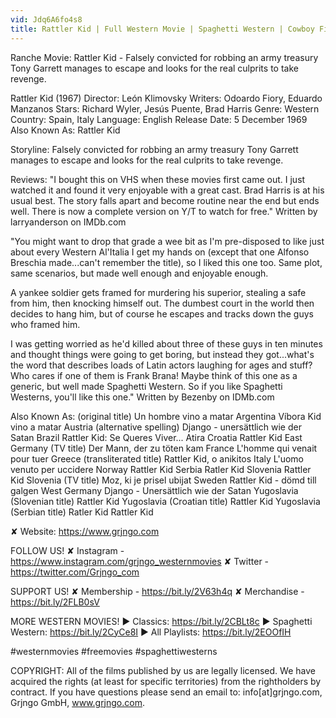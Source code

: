 ```yaml
---
vid: Jdq6A6fo4s8
title: Rattler Kid | Full Western Movie | Spaghetti Western | Cowboy Film | English
---
```


Ranche Movie: Rattler Kid - Falsely convicted for robbing an army treasury Tony Garrett manages to escape and looks for the real culprits to take revenge.

Rattler Kid (1967)
Director: León Klimovsky
Writers: Odoardo Fiory, Eduardo Manzanos 
Stars: Richard Wyler, Jesús Puente, Brad Harris
Genre: Western
Country: Spain, Italy
Language: English 
Release Date: 5 December 1969 
Also Known As: Rattler Kid

Storyline:
Falsely convicted for robbing an army treasury Tony Garrett manages to escape and looks for the real culprits to take revenge.

Reviews:
"I bought this on VHS when these movies first came out. I just watched it and found it very enjoyable with a great cast. Brad Harris is at his usual best. The story falls apart and become routine near the end but ends well. There is now a complete version on Y/T to watch for free." Written by larryanderson on IMDb.com 

"You might want to drop that grade a wee bit as I'm pre-disposed to like just about every Western Al'Italia I get my hands on (except that one Alfonso Breschia made...can't remember the title), so I liked this one too. Same plot, same scenarios, but made well enough and enjoyable enough.

A yankee soldier gets framed for murdering his superior, stealing a safe from him, then knocking himself out. The dumbest court in the world then decides to hang him, but of course he escapes and tracks down the guys who framed him.

I was getting worried as he'd killed about three of these guys in ten minutes and thought things were going to get boring, but instead they got...what's the word that describes loads of Latin actors laughing for ages and stuff? Who cares if one of them is Frank Brana! Maybe think of this one as a generic, but well made Spaghetti Western. So if you like Spaghetti Westerns, you'll like this one." Written by Bezenby on IDMb.com 

Also Known As:
(original title) Un hombre vino a matar
Argentina Víbora Kid vino a matar
Austria (alternative spelling) Django - unersättlich wie der Satan
Brazil Rattler Kid: Se Queres Viver... Atira
Croatia Rattler Kid
East Germany (TV title) Der Mann, der zu töten kam
France L'homme qui venait pour tuer
Greece (transliterated title) Rattler Kid, o anikitos
Italy L'uomo venuto per uccidere
Norway Rattler Kid
Serbia Ratler Kid
Slovenia Rattler Kid
Slovenia (TV title) Moz, ki je prisel ubijat
Sweden Rattler Kid - dömd till galgen
West Germany Django - Unersättlich wie der Satan
Yugoslavia (Slovenian title) Rattler Kid
Yugoslavia (Croatian title) Rattler Kid
Yugoslavia (Serbian title) Ratler Kid
Rattler Kid

✘ Website: https://www.grjngo.com

FOLLOW US!
✘ Instagram - https://www.instagram.com/grjngo_westernmovies
✘ Twitter - https://twitter.com/Grjngo_com

SUPPORT US!
✘ Membership - https://bit.ly/2V63h4q
✘ Merchandise - https://bit.ly/2FLB0sV

MORE WESTERN MOVIES! 
► Classics: https://bit.ly/2CBLt8c 
► Spaghetti Western: https://bit.ly/2CyCe8I 
► All Playlists: https://bit.ly/2EOOfIH 

#westernmovies #freemovies #spaghettiwesterns

COPYRIGHT: All of the films published by us are legally licensed. We have acquired the rights (at least for specific territories) from the rightholders by contract. If you have questions please send an email to: info[at]grjngo.com, Grjngo GmbH, www.grjngo.com.